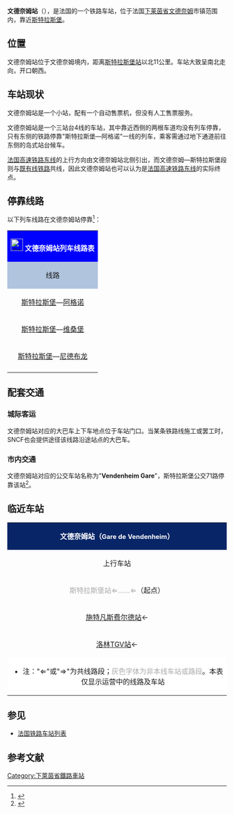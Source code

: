 {{Infobox station
| name = [[File:Sncf-logo.svg|32x32px]]文德奈姆站<br>Gare de Vendenheim
| type = [[法国铁路|法国铁路]]
| image = File:Gare vendenheim 7.JPG
| image_caption = 文德奈姆站站房
| address = {{FRA}}[[下莱茵省|下莱茵省]][[文德奈姆|文德奈姆]]
| latd = 48
| latm = 39
| lats = 58
| latNS = N
| longd = 7
| longm = 43
| longs = 05
| longEW = E
| operator = [[File:Sncf-logo.svg|32x32px]]
| coordinates_display = yes
| iso_region = FR
| line = * [[巴黎－斯特拉斯堡铁路|巴黎－斯特拉斯堡铁路]]
* [[文德奈姆－维桑堡铁路|文德奈姆－维桑堡铁路]]
* [[法国高速铁路东线|法国高速铁路东线]]
| platform = 1侧式站台，2岛式站台
| tracks = 4
| elevation = 146米
| opened = 1852年
| rebuilt = 
| status = 使用中
| closed = 
| passengers = 约11.6万人次<ref>{{Cite web|url=https://ressources.data.sncf.com/explore/dataset/frequentation-gares/?sort=voyageurs_2014&q=Vendenheim|title=Fréquentation en gares|accessdate=2016-11-17|author=SNCF|date=|language=法语|publisher=SNCF Open Data|archive-date=2018-10-08|archive-url=https://web.archive.org/web/20181008235842/https://ressources.data.sncf.com/explore/dataset/frequentation-gares/?sort=voyageurs_2014&q=Vendenheim|dead-url=no}}</ref>
| pass_year = 2015年
| station_type = 
| connections = [[斯特拉斯堡城市公共交通|斯特拉斯堡城市公共交通]]
| route_map = 
| map_locator = 
| note = 
}}

'''文德奈姆站'''（{{lang-fr|Gare de Vendenheim}}），是法国的一个铁路车站，位于法国[[下莱茵省|下莱茵省]][[文德奈姆|文德奈姆]]市镇范围内，靠近[[斯特拉斯堡|斯特拉斯堡]]。

==位置==

文德奈姆站位于文德奈姆境内，距离[[斯特拉斯堡站|斯特拉斯堡站]]以北11公里。车站大致呈南北走向，开口朝西。

==车站现状==

文德奈姆站是一个小站，配有一个自动售票机，但没有人工售票服务。

文德奈姆站是一个三站台4线的车站，其中靠近西侧的两根车道均没有列车停靠，只有东侧的铁路停靠"斯特拉斯堡—阿格诺"一线的列车，乘客需通过地下通道前往东侧的岛式站台候车。

[[法国高速铁路东线|法国高速铁路东线]]的上行方向由文德奈姆站北侧引出，而文德奈姆—斯特拉斯堡段则与[[巴黎－斯特拉斯堡铁路|既有线铁路]]共线，因此文德奈姆站也可以认为是[[法国高速铁路东线|法国高速铁路东线]]的实际终点。

== 停靠线路 ==

{{动态列表|最后更新时间：2016年4月17日。本章节内容仅供参考，不排除临时性的变更。欢迎修正和补充}}

以下列车线路在文德奈姆站停靠<ref>{{Cite web|url=http://www.ter.sncf.com/alsace/gares/87212118/Vendenheim/pratique|title=文德奈姆站实用信息|accessdate=2016-04-17|author=SNCF|date=|language=法语|publisher=TER Alsace|archive-date=2016-03-04|archive-url=https://web.archive.org/web/20160304054724/http://www.ter.sncf.com/alsace/gares/87212118/Vendenheim/pratique|dead-url=no}}</ref>：

{| class="wikitable mw-collapsible" 
|colspan="5" style="background:#0000FF" align="center" |[[File:Sncf-logo.svg|28x28px]] <font color=#FFFFFF>'''文德奈姆站列车线路表'''</font>
|-
!style="background:#B0C4DE"| 线路
!style="background:#B0C4DE"|车种
!style="background:#B0C4DE"|上一站
!style="background:#B0C4DE"|下一站
!style="background:#B0C4DE"|大致运行频率{{noteTag|name=noteA}}
|-
|[[斯特拉斯堡城站|斯特拉斯堡]]—[[阿格诺站|阿格诺]]
| rowspan="3" align="center" |[[File:Logo_TER.svg|37x37px]]
|[[蒙多尔赛姆站|蒙多尔赛姆]]
|[[厄尔特站|厄尔特]]
|每天20趟左右
|-
|[[斯特拉斯堡城站|斯特拉斯堡]]—[[维桑堡站|维桑堡]]
|[[蒙多尔赛姆站|蒙多尔赛姆]]
|[[厄尔特站|厄尔特]]
|每天4趟左右
|-
|[[斯特拉斯堡城站|斯特拉斯堡]]—[[尼德布龙站|尼德布龙]]
|[[蒙多尔赛姆站|蒙多尔赛姆]]
|[[厄尔特站|厄尔特]]
|每天2趟左右
|-
|colspan="5" style="background:#FFFFFF"|{{noteFoot|1=
{{noteTag|name=noteA|1=在本栏中，往返1次为"1趟"；除特别标明外，其数据仅工作日有效，周末及节假日列车数量可能会减少}}
}}
|}

==配套交通==

===城际客运===

文德奈姆站对应的大巴车上下车地点位于车站门口。当某条铁路线施工或罢工时，SNCF也会提供途径该线路沿途站点的大巴车。

===市内交通===

文德奈姆站对应的公交车站名称为"'''Vendenheim Gare'''"，斯特拉斯堡公交71路停靠该站<ref>{{Cite web|url=http://opendata.cts-strasbourg.fr/fiches-horaires/lignes/Hiver%202015_2016/Ligne71_71a_hiver2015_8v.pdf|title=斯特拉斯堡公交71路地图及时刻|accessdate=2016-04-17|author=CTS(斯特拉斯堡城市公共交通公司)|date=|language=法语|publisher=|archive-date=2018-10-03|archive-url=https://web.archive.org/web/20181003072720/http://opendata.cts-strasbourg.fr/fiches-horaires/lignes/Hiver%202015_2016/Ligne71_71a_hiver2015_8v.pdf|dead-url=yes}}</ref>。

==临近车站==

{|class="wikitable mw-collapsible" style="margin: 0 auto; width:49em;"
|colspan="3"  style="background:#082567" align="center"|<font color=#FFFFFF>'''文德奈姆站（<span style="font-size:11pt;">Gare de Vendenheim</span>）'''</font>
|-
!上行车站
!线路
!下行车站
|-
|align="center" |<span style="color:#A9A9A9">斯特拉斯堡站⇐……⇐</span>（起点）
|align="center" |'''[[文德奈姆－维桑堡铁路|文德奈姆－维桑堡铁路]]'''
|align="center" |→[[厄尔特站|厄尔特站]]
|-
|align="center" |[[施特凡斯费尔德站|施特凡斯费尔德站]]←
|align="center" |'''[[巴黎－斯特拉斯堡铁路|巴黎－斯特拉斯堡铁路]]'''
|align="center" |⇒[[蒙多尔赛姆站|蒙多尔赛姆站]]
|-
|align="center" |[[洛林TGV站|洛林TGV站]]←
|align="center" |'''[[法国高速铁路东线|法国高速铁路东线]]'''（二期工程）
|align="center" |⇒[[斯特拉斯堡站|斯特拉斯堡站]]
|-
|colspan="3" style="background:#FFFFFF"|
*注："⇐"或"⇒"为共线路段；<span style="color:#A9A9A9">灰色字体为非本线车站或路段</span>。本表仅显示运营中的线路及车站
|}

==参见==
* [[法国铁路车站列表|法国铁路车站列表]]

== 参考文献 ==
{{Reflist}}

[[Category:下萊茵省鐵路車站|Category:下萊茵省鐵路車站]]